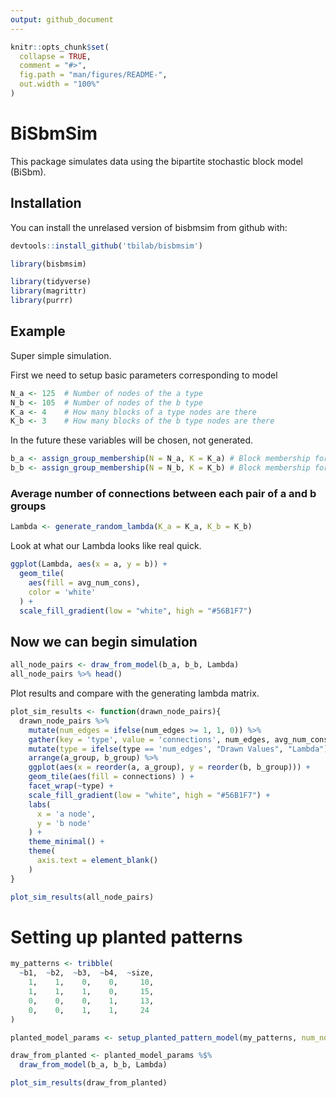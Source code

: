 ```yaml
---
output: github_document
---
```


<!-- README.md is generated from README.Rmd. Please edit that file -->

```r
knitr::opts_chunk$set(
  collapse = TRUE,
  comment = "#>",
  fig.path = "man/figures/README-",
  out.width = "100%"
)
```

# BiSbmSim

<!-- badges: start -->
<!-- badges: end -->

This package simulates data using the bipartite stochastic block model (BiSbm). 


## Installation

You can install the unrelased version of bisbmsim from github with:

``` r
devtools::install_github('tbilab/bisbmsim')
```

```r
library(bisbmsim)

library(tidyverse)
library(magrittr)
library(purrr)
```


## Example

Super simple simulation. 

First we need to setup basic parameters corresponding to model
```r
N_a <- 125  # Number of nodes of the a type
N_b <- 105  # Number of nodes of the b type
K_a <- 4    # How many blocks of a type nodes are there
K_b <- 3    # How many blocks of the b type nodes are there
```

In the future these variables will be chosen, not generated.
```r
b_a <- assign_group_membership(N = N_a, K = K_a) # Block membership for each a node (automated in future)
b_b <- assign_group_membership(N = N_b, K = K_b) # Block membership for each b node
```

### Average number of connections between each pair of a and b groups
```r
Lambda <- generate_random_lambda(K_a = K_a, K_b = K_b)
```



Look at what our Lambda looks like real quick.

```r
ggplot(Lambda, aes(x = a, y = b)) +
  geom_tile(
    aes(fill = avg_num_cons),
    color = 'white'
  ) +
  scale_fill_gradient(low = "white", high = "#56B1F7")
```



## Now we can begin simulation

```r
all_node_pairs <- draw_from_model(b_a, b_b, Lambda)
all_node_pairs %>% head()
```


Plot results and compare with the generating lambda matrix. 
```r
plot_sim_results <- function(drawn_node_pairs){
  drawn_node_pairs %>% 
    mutate(num_edges = ifelse(num_edges >= 1, 1, 0)) %>% 
    gather(key = 'type', value = 'connections', num_edges, avg_num_cons) %>% 
    mutate(type = ifelse(type == 'num_edges', "Drawn Values", "Lambda")) %>% 
    arrange(a_group, b_group) %>% 
    ggplot(aes(x = reorder(a, a_group), y = reorder(b, b_group))) +
    geom_tile(aes(fill = connections) ) +
    facet_wrap(~type) +
    scale_fill_gradient(low = "white", high = "#56B1F7") + 
    labs(
      x = 'a node',
      y = 'b node'
    ) +
    theme_minimal() +
    theme(
      axis.text = element_blank()
    )
}

plot_sim_results(all_node_pairs)
```


# Setting up planted patterns

```r
my_patterns <- tribble(
  ~b1,  ~b2,  ~b3,  ~b4,  ~size,
    1,    1,    0,    0,     10,
    1,    1,    1,    0,     15,
    0,    0,    0,    1,     13,
    0,    0,    1,    1,     24
)

planted_model_params <- setup_planted_pattern_model(my_patterns, num_noise_nodes = 15)

draw_from_planted <- planted_model_params %$%
  draw_from_model(b_a, b_b, Lambda)

plot_sim_results(draw_from_planted)
```


